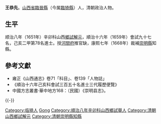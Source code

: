 '''王恭先'''。[[山西省|山西省]][[臨晉縣|臨晉縣]]（今属[[臨猗縣|臨猗縣]]）人，清朝政治人物。

== 生平 ==
顺治八年（1651年）辛卯科山西[[鄉試|鄉試]][[解元|解元]]，順治十六年（1659年）會試九十七名，己亥二甲第78名進士。授[[河間府|河間府]]推官缺，康熙七年（1668年）裁補[[崇明縣|崇明縣]]知縣。

== 參考文獻 ==
* 雍正《山西通志》卷71「科目」、卷139「人物誌」
* 《順治十六年己亥科會試三百五十名進士三代履歷便覽》
*中國方志叢書·華中地方168：（民國）《崇明县志》。

{{-}}
{{start box}}
{{s-off}}
{{succession box|[[路允斌|路允斌]]|[[沈尚仁|沈尚仁]]|[[江南省|江南省]][[蘇州府|蘇州府]][[崇明縣|崇明縣]][[知縣|知縣]]|康熙七年（1668年）上任}}
{{end box}}

{{順治十六年己亥科殿試金榜}}

{{Authority control}}

{{DEFAULTSORT:Wang王}}
[[Category:临猗人|Category:临猗人]]
[[Category:王姓|Gong]]
[[Category:順治八年辛卯科山西鄉試舉人|Category:順治八年辛卯科山西鄉試舉人]]
[[Category:清朝山西鄉試解元|Category:清朝山西鄉試解元]]
[[Category:清朝崇明縣知縣|Category:清朝崇明縣知縣]]